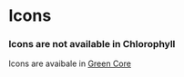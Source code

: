 
<Meta title="Components/Icons" />

# Icons

<div role="alert" class="warning mb-7 mt-5">
  <main>
    <h3>Icons are not available in Chlorophyll</h3>
    <p>
      Icons are avaibale in <a href="https://storybook.seb.io/latest/core/?path=/docs/components-icon--docs">Green Core</a>
    </p>
  </main>
</div>




